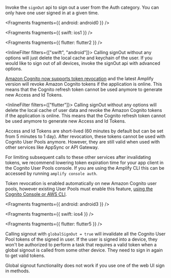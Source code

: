 Invoke the `signOut` api to sign out a user from the Auth category. You can only have one user signed in at a given time.


<Fragments fragments={{ android: android0 }} />


<Fragments fragments={{ swift: ios1 }} />


<Fragments fragments={{ flutter: flutter2 }} />

<InlineFilter filters={["swift", "android"]}>
Calling signOut without any options will just delete the local cache and keychain of the user. If you would like to sign out of all devices, invoke the signOut api with advanced options.

[Amazon Cognito now supports token revocation](https://aws.amazon.com/about-aws/whats-new/2021/06/amazon-cognito-now-supports-targeted-sign-out-through-refresh-token-revocation/) and the latest Amplify version will revoke Amazon Cognito tokens if the application is online. This means that the Cognito refresh token cannot be used anymore to generate new Access and Id Tokens.
</InlineFilter>

<InlineFilter filters={["flutter"]}>
Calling signOut without any options will delete the local cache of user data and revoke the Amazon Cognito tokens if the application is online. This means that the Cognito refresh token cannot be used anymore to generate new Access and Id Tokens.
</InlineFilter>

Access and Id Tokens are short-lived (60 minutes by default but can be set from 5 minutes to 1 day). After revocation, these tokens cannot be used with Cognito User Pools anymore. However, they are still valid when used with other services like AppSync or API Gateway.

For limiting subsequent calls to these other services after invalidating tokens, we recommend lowering token expiration time for your app client in the Cognito User Pools console. If you are using the Amplify CLI this can be accessed by running `amplify console auth`.

Token revocation is enabled automatically on new Amazon Cognito user pools, however existing User Pools must enable this feature, [using the Cognito Console or AWS CLI](https://docs.aws.amazon.com/cognito/latest/developerguide/token-revocation.html).


<Fragments fragments={{ android: android3 }} />


<Fragments fragments={{ swift: ios4 }} />


<Fragments fragments={{ flutter: flutter5 }} />

Calling signout with `globalSignOut = true` will invalidate all the Cognito User Pool tokens of the signed in user. If the user is signed into a device, they won't be authorized to perform a task that requires a valid token when a global signout is called from some other device. They need to sign in again to get valid tokens.

<Callout warning>
  Global signout functionality does not work if you use one of the web UI sign
  in methods.
</Callout>

